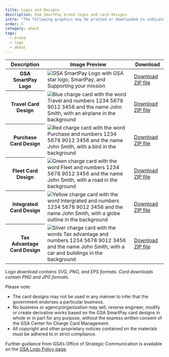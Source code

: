 ```yaml
---
title: Logos and Designs
description: GSA SmartPay brand logos and card designs.
intro: "The following graphics may be printed or downloaded to indicate an agency’s use, or a business’s acceptance, of GSA SmartPay® payment solutions:"
order: 5
category: about
tags:
  - brand
  - logo
  - about
---
```


<table class="usa-table usa-table--borderless">
  <thead>
    <tr>
      <th scope="col">Description</th>
      <th scope="col">Image Preview</th>
      <th scope="col">Download</th>
    </tr>
  </thead>
  <tbody>
    <tr>
      <th scope="row">GSA SmartPay Logo</th>
      <td>
        <img src="/images/gsa-smartpay-logo_thumb.svg" alt="GSA SmartPay Logo with GSA star logo, SmartPay, and Supporting your mission" />
      </td>
      <td><a href="/files/gsa-smartpay-program-logo.zip">Download ZIP file</a></td>
    </tr>
    <tr>
      <th scope="row">Travel Card Design</th>
      <td>
        <img src="/images/blue-card_thumb.png" alt="Blue charge card with the word Travel and numbers 1234 5678 9012 3456 and the name John Smith, with an airplane in the background" />
      </td>
      <td><a href="/files/gsa-smartpay-travel-card-design.zip">Download ZIP file</a></td>
    </tr>
    <tr>
      <th scope="row">Purchase Card Design</th>
      <td>
        <img src="/images/red-card_thumb.png" alt="Red charge card with the word Purchase and numbers 1234 5678 9012 3456 and the name John Smith, with a bird in the background"/>
      </td>
      <td><a href="/files/gsa-smartpay-purchase-card-design.zip">Download ZIP file</a></td>
    </tr>
    <tr>
      <th scope="row">Fleet Card Design</th>
      <td>
        <img src="/images/green-card_thumb.png" alt="Green charge card with the word Fleet and numbers 1234 5678 9012 3456 and the name John Smith, with a road in the background" />
      </td>
      <td><a href="/files/gsa-smartpay-fleet-card-design.zip">Download ZIP file</a></td>
    </tr>
    <tr>
      <th scope="row">Integrated Card Design</th>
      <td>
        <img src="/images/yellow-card_thumb.png" alt="Yellow charge card with the word Intergrated and numbers 1234 5678 9012 3456 and the name John Smith, with a globe outline in the background" />
      </td>
      <td><a href="/files/gsa-smartpay-integrated-card-design.zip">Download ZIP file</a></td>
    </tr>
    <tr>
      <th scope="row">Tax Advantage Card Design</th>
      <td>
        <img src="/images/silver-card_thumb.png" alt="Silver charge card with the words Tax advantage and numbers 1234 5678 9012 3456 and the name John Smith, with a car and buildings in the background" />
      </td>
      <td><a href="/files/gsa-smartpay-tax-advantage-card-design.zip">Download ZIP file</a></td>
    </tr>    
  </tbody>
</table>

_Logo download contains SVG, PNG, and EPS formats. Card downloads contain PNG and JPG formats._

Please note:

- The card designs may not be used in any manner to infer that the government endorses a particular business.
- No business or agency/organization may sell, reverse engineer, modify or create derivative works based on the GSA SmartPay card designs in whole or in part for any purpose, without the express written consent of the GSA Center for Charge Card Management.
- All copyright and other proprietary notices contained on the materials must be adhered to in strict compliance.

Further guidance from GSA’s Office of Strategic Communication is available on the [GSA Logo Policy page](https://www.gsa.gov/reference/gsa-logo-policy).
